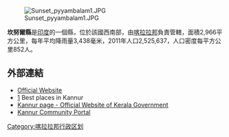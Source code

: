 [[Image:Sunset_pyyambalam1.JPG|right]]

'''坎努爾縣'''是[[印度|印度]]的一個縣，位於該國西南部，由[[喀拉拉邦|喀拉拉邦]]負責管轄，面積2,966平方公里，每年平均降雨量3,438毫米，2011年人口2,525,637，人口密度每平方公里852人。

==外部連結==
* [https://web.archive.org/web/20090427072410/http://kannur.nic.in/ Official Website]
* [https://web.archive.org/web/20140705235806/http://www.onefivenine.com/india/villag/Kannur] Best places in Kannur
* [https://web.archive.org/web/20050309133729/http://www.kerala.gov.in/knowkerala/knr.htm Kannur page - Official Website of Kerala Government]
* [https://web.archive.org/web/20080701153126/http://kannur.entegramam.gov.in/ Kannur Community Portal]

{{Kerala}}
{{India-geo-stub}}
[[Category:喀拉拉邦行政区划|Category:喀拉拉邦行政区划]]